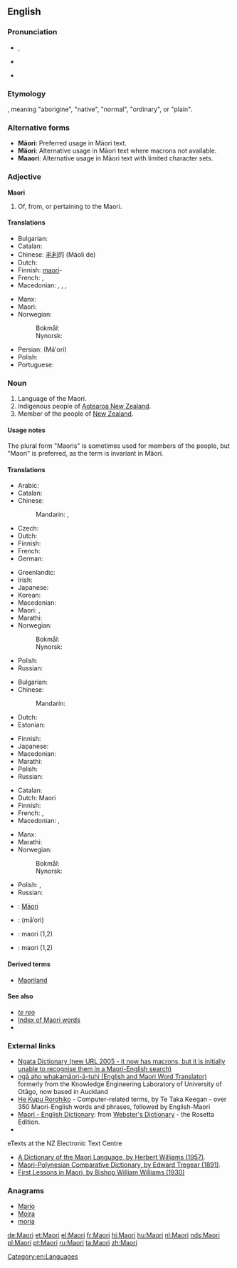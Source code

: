 {{interwiktionary|code=mi}}
{{also|maori|māori|Māori}}
==English==
{{wikipedia}}

===Pronunciation===
* {{IPA|/ˈmaʊri/}}, {{X-SAMPA|/"maUri/}}
* {{IPA|/meɪ'jɔːɹ.ɹi/}} {{qualifier|American dialectal}}
* {{rhymes|aʊri}}

===Etymology===
{{etyl|mi}} {{term|māori|lang=mi}}, meaning "aborigine", "native", "normal", "ordinary", or "plain".

===Alternative forms===
* '''Māori''': Preferred usage in Māori text.
* '''Mäori''': Alternative usage in Māori text where macrons not available.
* '''Maaori''': Alternative usage in Māori text with limited character sets.

===Adjective===
'''Maori'''

# Of, from, or pertaining to the Maori.

====Translations====
{{trans-top|of, from, or pertaining to the Māori}}
* Bulgarian: {{t-|bg|маорски}}
* Catalan: {{t|ca|maori}}
* Chinese: [[毛利]]的 (Máolì de)
* Dutch: {{t+|nl|Maori}}
* Finnish: [[maori]]-
* French: {{t+|fr|maori|m}}, {{t+|fr|maorie|f}}
* Macedonian: {{t-|mk|маорски|m|tr=máorski}},  {{t-|mk|маорска|f|tr=máorska}},  {{t-|mk|маорско|n|tr=máorsko}},  {{t-|mk|маорски|p|tr=máorski}}
{{trans-mid}}
* Manx: {{t-|gv|Maorach}}
* Maori: {{t-|mi|Māori}}
* Norwegian:
*: Bokmål: {{t-|nb|maorisk}}
*: Nynorsk: {{t-|nn|maorisk}}
* Persian: {{fa-Arab|[[مائوری]]}} (Mā'ori)
* Polish: {{t-|pl|maoryski}}
* Portuguese: {{t+|pt|maori}}
{{trans-bottom}}

===Noun===
{{en-noun|Maori|-|pl2=Maoris}}

# Language of the Maori.
# Indigenous people of [[Aotearoa New Zealand]].
# Member of the people of [[New Zealand]].

====Usage notes====
The plural form "Maoris" is sometimes used for members of the people, but "Maori" is preferred, as the term is invariant in Māori.

====Translations====
{{trans-top|language of the Māori}}
* Arabic: {{t-|ar|ماوري|m|tr=mauriy}}
* Catalan: {{t|ca|maori|m}}
* Chinese:
*: Mandarin: {{t|cmn|毛利語|sc=Hani}},  {{t|cmn|毛利语|tr=Máolì-yǔ|sc=Hani}}
* Czech: {{t-|cs|maorština|f}}
* Dutch: {{t+|nl|Maori|n}}
* Finnish: {{t-|fi|maorin kieli}}
* French: {{t+|fr|maori|m}}
* German: {{t+|de|Maori|n}}
{{trans-mid}}
* Greenlandic: {{t-|kl|Maorimiutut}}
* Irish: {{t-|ga|Maorais|f}}
* Japanese: {{t+|ja|マオリ語|tr=Maori-go}}
* Korean: {{t-|ko|마오리어|tr=Maori-eo|sc=Hang}}
* Macedonian: {{t-|mk|маорски|m|tr=máorski}}
* Maori: {{t-|mi|te reo Māori}},  {{t-|mi|Māori}}
* Marathi: {{t-|mr|माओरी|f|tr=māorī|sc=Deva}}
* Norwegian:
*: Bokmål: {{t+|nb|maori}}
*: Nynorsk: {{t-|nn|maori}}
* Polish: {{t-|pl|maoryski|m}}
* Russian: {{t+|ru|маори|m|tr=máori}} {{indeclinable}}
{{trans-bottom}}

{{trans-top|indigenous people of Aotearoa New Zealand}}
* Bulgarian: {{t-|bg|маори|p}}
* Chinese:
*: Mandarin: {{t|cmn|毛利人|tr=Máolì-rén|sc=Hani}}
* Dutch: {{t+|nl|Maori|p}}
* Estonian: {{t-|et|maur}}
{{trans-mid}}
* Finnish: {{t-|fi|maorit|p}}
* Japanese: {{t-|ja|マオリ人|tr=Maori-jin}}
* Macedonian: {{t-|mk|Маори|p|tr=Máori}}
* Marathi: {{t-|mr|माओरी|tr=māorī|sc=Deva}}
* Polish: {{t-|pl|Maorysi|p}}
* Russian: {{t+|ru|маори|m|f|tr=máori}} {{indeclinable}}
{{trans-bottom}}

{{trans-top|member of the people of New Zealand}}
* Catalan: {{t|ca|maori|m|f}}
* Dutch: Maori {{m|f}}
* Finnish: {{t+|fi|maori}}
* French: {{t+|fr|Maori|m}}, {{t-|fr|Maorie|f}}
* Macedonian: {{t-|mk|Маор|m|tr=Máor}},  {{t-|mk|Маорка|f|tr=Máorka}}
{{trans-mid}}
* Manx: {{t-|gv|Maorach|m}}
* Marathi: {{t-|mr|माओरी|tr=māorī|sc=Deva}}
* Norwegian:
*: Bokmål: {{t+|nb|maori|m}}
*: Nynorsk: {{t-|nn|maori|m}}
* Polish: {{t-|pl|Maorys|m}}, {{t-|pl|Maoryska|f}}
* Russian: {{t+|ru|маори|m|f|tr=máori}} {{indeclinable}}
{{trans-bottom}}

{{checktrans-top}}
* {{ttbc|mi}}: [[Māori]]
* {{ttbc|fa}}: {{fa-Arab|[[مائوری]]}} (mā’ori)
* {{ttbc|pt}}: maori (1,2)
* {{ttbc|sv}}: maori (1,2)
{{trans-bottom}}

====Derived terms====
* [[Maoriland]]

====See also====
* ''[[te reo]]''
* [[Index:Maori|Index of Maori words]]
* {{langcat}}

===External links===
* [http://www.learningmedia.co.nz/nz/online/ngata/ Ngata Dictionary (new URL 2005 - it now has macrons, but it is initially unable to recognise them in a Maori-English search)] <!-- Robin wrote to Learning Media about it a second time on 25 May -->
* [http://translator.kedri.info ngā aho whakamāori-ā-tuhi (English and Maori Word Translator)] formerly from the Knowledge Engineering Laboratory of University of Otāgo, now based in Auckland
* [http://www.cs.waikato.ac.nz/~tetaka/kupurorohiko.htm He Kupu Rorohiko] - Computer-related terms, by Te Taka Keegan - over 350 Maori-English words and phrases, followed by English-Maori
* [http://www.websters-online-dictionary.org/definition/Maori-english/ Maori - English Dictionary]: from [http://www.websters-online-dictionary.org/ Webster's Dictionary] - the Rosetta Edition.
* {{ISO 639|link=Ethnologue|1code=mi|code=mri}}
; eTexts at the NZ Electronic Text Centre
* [http://www.nzetc.org/tm/scholarly/tei-WillDict.html A Dictionary of the Maori Language, by Herbert Williams (1957)].
* [http://www.nzetc.org/tm/scholarly/tei-TreMaor.html Maori-Polynesian Comparative Dictionary, by Edward Tregear (1891)].
* [http://www.nzetc.org/tm/scholarly/tei-WilFirs.html First Lessons in Maori, by Bishop William Williams (1930)]

===Anagrams===
* [[Mario#English|Mario]]
* [[Moira#English|Moira]]
* [[moria#English|moria]]

[[Category:en:Languages]]

[[de:Maori]]
[[et:Maori]]
[[el:Maori]]
[[fr:Maori]]
[[hi:Maori]]
[[hu:Maori]]
[[nl:Maori]]
[[nds:Maori]]
[[pl:Maori]]
[[pt:Maori]]
[[ru:Maori]]
[[ta:Maori]]
[[zh:Maori]]